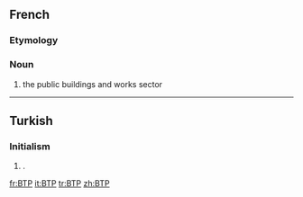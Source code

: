 ==French==

===Etymology===
{{initialism of|lang=fr|bâtiments et travaux publics}}

===Noun===
{{fr-noun|m|-}}

# the public buildings and works sector

----

==Turkish==

===Initialism===
{{rfc-header|Initialism}}
{{tr-initialism}}

# {{lb|tr|politics}} {{initialism of|Bağımsız Türkiye Partisi|lang=tr|nodot=1}} {{gloss|Independent Turkey Party}}.

[[fr:BTP]]
[[it:BTP]]
[[tr:BTP]]
[[zh:BTP]]